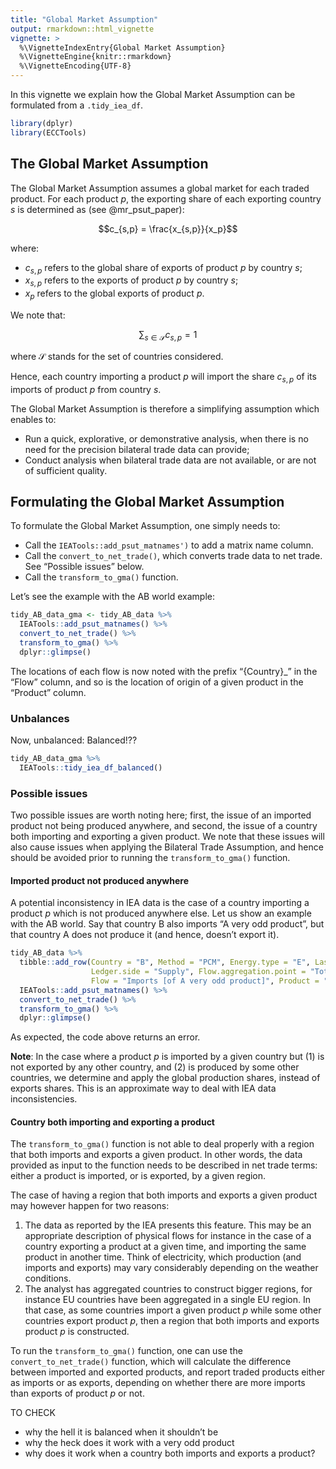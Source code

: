 ```yaml
---
title: "Global Market Assumption"
output: rmarkdown::html_vignette
vignette: >
  %\VignetteIndexEntry{Global Market Assumption}
  %\VignetteEngine{knitr::rmarkdown}
  %\VignetteEncoding{UTF-8}
---
```


In this vignette we explain how the Global Market Assumption can be formulated from a `.tidy_iea_df`.

```r
library(dplyr)
library(ECCTools)
```


## The Global Market Assumption

The Global Market Assumption assumes a global market for each traded product. For each product $p$, the exporting share of each exporting country $s$ is determined as (see @mr_psut_paper):

$$c_{s,p} = \frac{x_{s,p}}{x_p}$$

where:

* $c_{s,p}$ refers to the global share of exports of product $p$ by country $s$;
* $x_{s,p}$ refers to the exports of product $p$ by country $s$;
* $x_p$ refers to the global exports of product $p$.


We note that:

$$\sum_{s \in \mathcal{S}} c_{s,p} = 1$$

where $\mathcal{S}$ stands for the set of countries considered.

Hence, each country importing a product $p$ will import the share $c_{s,p}$ of its imports of product $p$ from country $s$.

The Global Market Assumption is therefore a simplifying assumption which enables to:

* Run a quick, explorative, or demonstrative analysis, when there is no need for the precision bilateral trade data can provide;
* Conduct analysis when bilateral trade data are not available, or are not of sufficient quality.


## Formulating the Global Market Assumption

To formulate the Global Market Assumption, one simply needs to:

* Call the `IEATools::add_psut_matnames')` to add a matrix name column.
* Call the `convert_to_net_trade()`, which converts trade data to net trade. See "Possible issues" below.
* Call the `transform_to_gma()` function.

Let's see the example with the AB world example:

```r
tidy_AB_data_gma <- tidy_AB_data %>% 
  IEATools::add_psut_matnames() %>% 
  convert_to_net_trade() %>% 
  transform_to_gma() %>% 
  dplyr::glimpse()
```

The locations of each flow is now noted with the prefix "{Country}_" in the "Flow" column, and so is the location of origin of a given product in the "Product" column.


### Unbalances

Now, unbalanced:
Balanced!??

```r
tidy_AB_data_gma %>% 
  IEATools::tidy_iea_df_balanced()
```


### Possible issues

Two possible issues are worth noting here; first, the issue of an imported product not being produced anywhere, and second, the issue of a country both importing and exporting a given product. We note that these issues will also cause issues when applying the Bilateral Trade Assumption, and hence should be avoided prior to running the `transform_to_gma()` function.

#### Imported product not produced anywhere

A potential inconsistency in IEA data is the case of a country importing a product $p$ which is not produced anywhere else. Let us show an example with the AB world. Say that country B also imports "A very odd product", but that country A does not produce it (and hence, doesn't export it).

```r
tidy_AB_data %>% 
  tibble::add_row(Country = "B", Method = "PCM", Energy.type = "E", Last.stage = "Final", Year = 2018, 
                  Ledger.side = "Supply", Flow.aggregation.point = "Total primary energy supply", 
                  Flow = "Imports [of A very odd product]", Product = "A very odd product", Unit = "ktoe", E.dot = 100) %>% 
  IEATools::add_psut_matnames() %>% 
  convert_to_net_trade() %>% 
  transform_to_gma() %>% 
  dplyr::glimpse()
```

As expected, the code above returns an error.

**Note**: In the case where a product $p$ is imported by a given country but (1) is not exported by any other country, and (2) is produced by some other countries, we determine and apply the global production shares, instead of exports shares. This is an approximate way to deal with IEA data inconsistencies.


#### Country both importing and exporting a product

The `transform_to_gma()` function is not able to deal properly with a region that both imports and exports a given product. In other words, the data provided as input to the function needs to be described in net trade terms: either a product is imported, or is exported, by a given region.

The case of having a region that both imports and exports a given product may however happen for two reasons:

1. The data as reported by the IEA presents this feature. This may be an appropriate description of physical flows for instance in the case of a country exporting a product at a given time, and importing the same product in another time. Think of electricity, which production (and imports and exports) may vary considerably depending on the weather conditions.
2. The analyst has aggregated countries to construct bigger regions, for instance EU countries have been aggregated in a single EU region. In that case, as some countries import a given product $p$ while some other countries export product $p$, then a region that both imports and exports product $p$ is constructed.

To run the `transform_to_gma()` function, one can use the `convert_to_net_trade()` function, which will calculate the difference between imported and exported products, and report traded products either as imports or as exports, depending on whether there are more imports than exports of product $p$ or not.




TO CHECK

* why the hell it is balanced when it shouldn't be
* why the heck does it work with a very odd product
* why does it work when a country both imports and exports a product?
